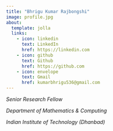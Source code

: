 ```yaml
---
title: "Bhrigu Kumar Rajbongshi"
image: profile.jpg
about:
  template: jolla
  links:
    - icon: linkedin
      text: LinkedIn
      href: https://linkedin.com
    - icon: github
      text: Github
      href: https://github.com
    - icon: envelope
      text: Gmail
      href: kumarbhrigu536@gmail.com
---
```


*Senior Research Fellow*

*Department of Mathematics & Computing*

*Indian Institute of Technology (Dhanbad)*
